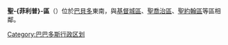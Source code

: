 {{Infobox settlement
| name = 聖-{菲利普}-區
| native_name                   = Saint Philip
| type                   = [[巴巴多斯行政區劃|行政區]]
| image_skyline          = Saint Philip, Barbados 001.jpg
| image_caption          =
| image_map              = Saint Philip in Barbados.svg
| mapsize                = frameless
| map_caption            = 聖-{菲利普}-區在[[巴巴多斯|巴巴多斯]]的位置
| coordinates            = {{coord|13|07|N|59|28|W|region:BB_type:adm1st_source:GNS-enwiki|display=inline,title}}
| subdivision_type       = 國家
| subdivision_name       = {{flag|Barbados}}
| area_total_km2         = 60
| seat_type              = 最大城市
| seat                   = 
| population_as_of       = 2010年
| population_total       = 30662
| population_density_km2 = auto
| government_type        = [[代議民主制|代議民主制]]
| leader_title           = [[巴巴多斯議會|議會]] 會席
| leader_name            = 3
| iso_code               = BB-10<ref>[https://www.iso.org/obp/ui/#iso:code:3166:BB iso:code:3166:BB], International Organization for Standardization</ref> 
}}
'''聖-{菲利普}-區'''（{{lang-en|Saint Philip}}）位於[[巴貝多|巴貝多]]東南，與[[基督城區_(巴巴多斯)|基督城區]]、[[聖喬治區_(巴巴多斯)|聖喬治區]]、[[聖約翰區_(巴巴多斯)|聖約翰區]]等區相鄰。

{{Parishes of Barbados}}
{{Caribbean-stub}}
[[Category:巴巴多斯行政区划|Category:巴巴多斯行政区划]]